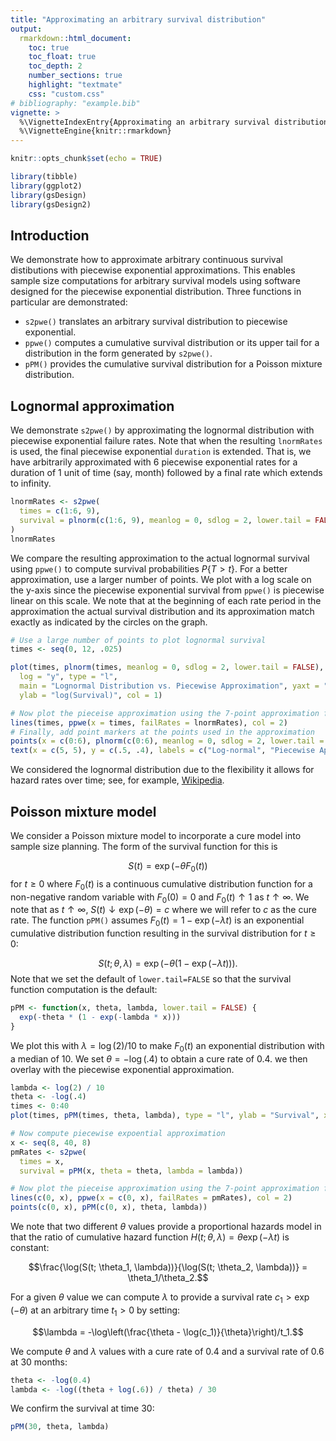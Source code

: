 ```yaml
---
title: "Approximating an arbitrary survival distribution"
output:
  rmarkdown::html_document:
    toc: true
    toc_float: true
    toc_depth: 2
    number_sections: true
    highlight: "textmate"
    css: "custom.css"
# bibliography: "example.bib"
vignette: >
  %\VignetteIndexEntry{Approximating an arbitrary survival distribution}
  %\VignetteEngine{knitr::rmarkdown}
---
```



```r
knitr::opts_chunk$set(echo = TRUE)
```

```r
library(tibble)
library(ggplot2)
library(gsDesign)
library(gsDesign2)
```

## Introduction

We demonstrate how to approximate arbitrary continuous survival distibutions with piecewise exponential approximations.
This enables sample size computations for arbitrary survival models using software designed for the piecewise exponential distribution. 
Three functions in particular are demonstrated:

- `s2pwe()` translates an arbitrary survival distribution to piecewise exponential.
- `ppwe()` computes a cumulative survival distribution or its upper tail for a distribution in the form generated by `s2pwe()`.
- `pPM()` provides the cumulative survival distribution for a Poisson mixture distribution.

## Lognormal approximation

We demonstrate `s2pwe()` by approximating the lognormal distribution with piecewise exponential failure rates.
Note that when the resulting `lnormRates` is used, the final piecewise exponential `duration` is extended.
That is, we have arbitrarily approximated with 6 piecewise exponential rates for a duration of 1 unit of time (say, month) followed by a final rate which extends to infinity.

```r
lnormRates <- s2pwe(
  times = c(1:6, 9),
  survival = plnorm(c(1:6, 9), meanlog = 0, sdlog = 2, lower.tail = FALSE)
)
lnormRates
```

We compare the resulting approximation to the actual lognormal survival using `ppwe()` to compute survival probabilities $P\{T>t\}$. For a better approximation, use a larger number of points. We plot with a log scale on the y-axis since the piecewise exponential survival from `ppwe()` is piecewise linear on this scale.
We note that at the beginning of each rate period in the approximation the actual survival distribution and its approximation match exactly as indicated by the circles on the graph.

```r
# Use a large number of points to plot lognormal survival
times <- seq(0, 12, .025)

plot(times, plnorm(times, meanlog = 0, sdlog = 2, lower.tail = FALSE),
  log = "y", type = "l",
  main = "Lognormal Distribution vs. Piecewise Approximation", yaxt = "n",
  ylab = "log(Survival)", col = 1)

# Now plot the pieceise approximation using the 7-point approximation from above
lines(times, ppwe(x = times, failRates = lnormRates), col = 2)
# Finally, add point markers at the points used in the approximation
points(x = c(0:6), plnorm(c(0:6), meanlog = 0, sdlog = 2, lower.tail = FALSE), col = 1)
text(x = c(5, 5), y = c(.5, .4), labels = c("Log-normal", "Piecewise Approximation (7 pts)"), col = 1:2, pos = 4)
```

We considered the lognormal distribution due to the flexibility it allows for hazard rates over time; see, for example, [Wikipedia](https://en.wikipedia.org/wiki/Log-normal_distribution). 

## Poisson mixture model

We consider a Poisson mixture model to incorporate a cure model into sample size planning.
The form of the survival function for this is

$$S(t)=\exp(-\theta F_0(t))$$
for $t\ge 0$ where $F_0(t)$ is a continuous cumulative distribution function for a non-negative random variable with $F_0(0)=0$ and $F_0(t)\uparrow 1$ as $t\uparrow \infty$.
We note that as $t\uparrow \infty$, $S(t)\downarrow \exp(-\theta)=c$ where we will refer to $c$ as the cure rate.
The function `pPM()` assumes $F_0(t)=1-\exp(-\lambda t)$ is an exponential cumulative distribution function resulting in the survival distribution for $t\ge 0$:

$$S(t; \theta, \lambda) = \exp(-\theta(1-\exp(-\lambda t))).$$
Note that we set the default of `lower.tail=FALSE` so that the survival function computation is the default:

```r
pPM <- function(x, theta, lambda, lower.tail = FALSE) {
  exp(-theta * (1 - exp(-lambda * x)))
}
```

We plot this with $\lambda = \log(2) / 10$ to make $F_0(t)$ an exponential distribution with a median of 10.
We set $\theta = -\log(.4)$ to obtain a cure rate of 0.4. we then overlay with the piecewise exponential approximation.

```r
lambda <- log(2) / 10
theta <- -log(.4)
times <- 0:40
plot(times, pPM(times, theta, lambda), type = "l", ylab = "Survival", xlab = "Time", log = "y")

# Now compute piecewise expoential approximation
x <- seq(8, 40, 8)
pmRates <- s2pwe(
  times = x,
  survival = pPM(x, theta = theta, lambda = lambda))

# Now plot the pieceise approximation using the 7-point approximation from above
lines(c(0, x), ppwe(x = c(0, x), failRates = pmRates), col = 2)
points(c(0, x), pPM(c(0, x), theta, lambda))
```

We note that two different $\theta$ values provide a proportional hazards model in that the ratio of cumulative hazard function $H(t; \theta, \lambda) = \theta\exp(-\lambda t)$ is constant:

$$\frac{\log(S(t; \theta_1, \lambda))}{\log(S(t; \theta_2, \lambda))} = \theta_1/\theta_2.$$

For a given $\theta$ value we can compute $\lambda$ to provide a survival rate $c_1 > \exp(-\theta)$ at an arbitrary time $t_1>0$ by setting:

$$\lambda = -\log\left(\frac{\theta - \log(c_1)}{\theta}\right)/t_1.$$

We compute $\theta$ and $\lambda$ values with a cure rate of 0.4 and a survival rate of 0.6 at 30 months:

```r
theta <- -log(0.4)
lambda <- -log((theta + log(.6)) / theta) / 30
```

We confirm the survival at time 30:

```r
pPM(30, theta, lambda)
```
